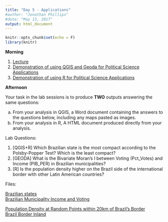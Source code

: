 ```yaml
---
title: "Day 5 - Applications"
#author: "Jonathan Phillips"
#date: "May 13, 2017"
output: html_document
---
```


<style>
.column-left{
  float: left;
  width: 50%;
  text-align: left;
}
.column-right{
  float: right;
  width: 50%;
  text-align: right;
}
</style>

```r
knitr::opts_chunk$set(echo = F)
library(knitr)
```

**Morning**

1. [Lecture](https://jonnyphillips.github.io/Intro_Spatial/Day_5/Slides_Day_5_v4.html)
3. [Demonstration of using QGIS and Geoda for Political Science Applications](https://docs.google.com/presentation/d/1v41kgi4Z45Eo1yx_lwXE-VCzSa_k19acMSCJZGaIdg4/preesnt?usp=sharing)
4. [Demonstration of using R for Political Science Applications](https://docs.google.com/presentation/d/1EPO6gaLVg0nNedrOavrZ__ioSCQes98DKLPVN1VudQc/present?usp=sharing)

**Afternoon**

Your task in the lab sessions is to produce **TWO** outputs answering the same questions:

a. From your analysis in QGIS, a Word document containing the answers to the questions below, including any maps pasted as images.
b. From your analysis in R, A HTML document produced directly from your analysis.

Lab Questions: 

1. [QGIS+R] Which Brazilian state is the most compact according to the Polsby-Popper Test? Which is the least compact?
2. [GEODA] What is the Bivariate Moran's I between Voting (Pct_Votes) and Income (PIB_PER) in Brazilian municipalities?
3. [R] Is the population density higher on the Brazil side of the international border with other Latin American countries?

Files:

[Brazilian states](https://jonnyphillips.github.io/Intro_Spatial/Day_5/Data/Brazil_states.zip)  
[Brazilian Municipality Income and Voting](https://jonnyphillips.github.io/Intro_Spatial/Day_5/Data/Br_muns_votes.zip)

[Population Density at Random Points within 20km of Brazil's Border](https://jonnyphillips.github.io/Intro_Spatial/Day_5/Data/Popn_at_point.zip)  
[Brazil Border Inland](https://jonnyphillips.github.io/Intro_Spatial/Day_5/Data/Br_Border_interior.zip)

